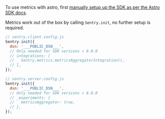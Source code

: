To use metrics with astro, first [manually setup up the SDK as per the Astro SDK docs](/platforms/javascript/guides/astro/manual-setup/#manual-sdk-initialization).

Metrics work out of the box by calling `Sentry.init`, no further setup is required.

```JavaScript
// sentry.client.config.js
Sentry.init({
  dsn: '___PUBLIC_DSN___',
  // Only needed for SDK versions < 8.0.0
  // integrations: [
  //   Sentry.metrics.metricsAggregatorIntegration(),
  // ],
});
```

```JavaScript
// sentry.server.config.js
Sentry.init({
  dsn: '___PUBLIC_DSN___',
  // Only needed for SDK versions < 8.0.0
  // _experiments: {
  //   metricsAggregator: true,
  // },
});
```
